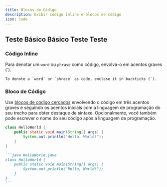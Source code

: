```yaml
---
title: Blocos de Código
description: Exibir código inline e blocos de código
icon: code
---
```


## Teste Básico Básico Teste Teste

### Código Inline

Para denotar um `word` ou `phrase` como código, envolva-o em acentos graves (\`).

```
To denote a `word` or `phrase` as code, enclose it in backticks (`).
```

### Bloco de Código

Use [blocos de código cercados](https://www.markdownguide.org/extended-syntax/#fenced-code-blocks) envolvendo o código em três acentos graves e seguindo os acentos iniciais com a linguagem de programação do seu trecho para obter destaque de sintaxe. Opcionalmente, você também pode escrever o nome do seu código após a linguagem de programação.

```java HelloWorld.java
class HelloWorld {
    public static void main(String[] args) {
        System.out.println("Hello, World!");
    }
}
```

````md
```java HelloWorld.java
class HelloWorld {
    public static void main(String[] args) {
        System.out.println("Hello, World!");
    }
}
```
````
